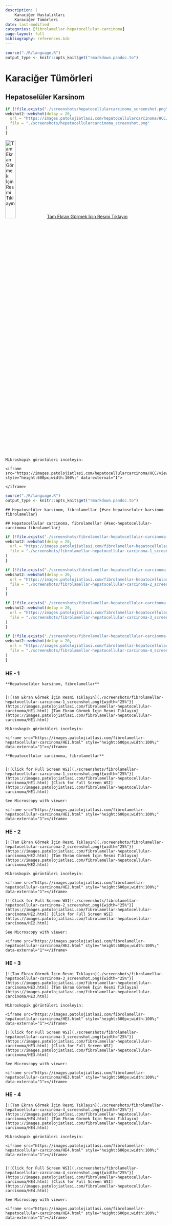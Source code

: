 ```yaml
---
description: |
    Karaciğer Hastalıkları
    Karaciğer Tümörleri
date: last-modified
categories: [fibrolamellar-hepatocellular-carcinoma]
page-layout: full
bibliography: references.bib
---
```


```r

source("./R/language.R")
output_type <- knitr::opts_knit$get("rmarkdown.pandoc.to")

```


# Karaciğer Tümörleri {#sec-karaciger-tumorleri}

## Hepatoselüler Karsinom {#sec-hepatoseluler-karsinom}

```r
if (!file.exists("./screenshots/hepatocellularcarcinoma_screenshot.png")) {
webshot2::webshot(delay = 20,
  url = "https://images.patolojiatlasi.com/hepatocellularcarcinoma/HCC/viewer_z0.html",
  file = "./screenshots/hepatocellularcarcinoma_screenshot.png"
)
}
```

[![Tam Ekran Görmek İçin Resmi
Tıklayın](./screenshots/hepatocellularcarcinoma_screenshot.png){width="25%"}](https://images.patolojiatlasi.com/hepatocellularcarcinoma/HCC/viewer_z0.html)
[Tam Ekran Görmek İçin Resmi
Tıklayın](https://images.patolojiatlasi.com/hepatocellularcarcinoma/HCC/viewer_z0.html)


```asis

Mikroskopik görüntüleri inceleyin:

<iframe src="https://images.patolojiatlasi.com/hepatocellularcarcinoma/HCC/viewer_z0.html" style="height:600px;width:100%;" data-external="1">

</iframe>
```

```r

source("./R/language.R")
output_type <- knitr::opts_knit$get("rmarkdown.pandoc.to")

```

```asis

## Hepatoselüler karsinom, fibrolamellar {#sec-hepatoseluler-karsinom-fibrolamellar} 

```

```asis

## Hepatocellular carcinoma, fibrolamellar {#sec-hepatocellular-carcinoma-fibrolamellar} 

```

```r
if (!file.exists("./screenshots/fibrolamellar-hepatocellular-carcinoma-1_screenshot.png")) {
webshot2::webshot(delay = 20,
  url = "https://images.patolojiatlasi.com/fibrolamellar-hepatocellular-carcinoma/HE1.html",
  file = "./screenshots/fibrolamellar-hepatocellular-carcinoma-1_screenshot.png"
)
}
```

```r
if (!file.exists("./screenshots/fibrolamellar-hepatocellular-carcinoma-2_screenshot.png")) {
webshot2::webshot(delay = 20,
  url = "https://images.patolojiatlasi.com/fibrolamellar-hepatocellular-carcinoma/HE2.html",
  file = "./screenshots/fibrolamellar-hepatocellular-carcinoma-2_screenshot.png"
)
}
```

```r
if (!file.exists("./screenshots/fibrolamellar-hepatocellular-carcinoma-3_screenshot.png")) {
webshot2::webshot(delay = 20,
  url = "https://images.patolojiatlasi.com/fibrolamellar-hepatocellular-carcinoma/HE3.html",
  file = "./screenshots/fibrolamellar-hepatocellular-carcinoma-3_screenshot.png"
)
}
```

```r
if (!file.exists("./screenshots/fibrolamellar-hepatocellular-carcinoma-4_screenshot.png")) {
webshot2::webshot(delay = 20,
  url = "https://images.patolojiatlasi.com/fibrolamellar-hepatocellular-carcinoma/HE4.html",
  file = "./screenshots/fibrolamellar-hepatocellular-carcinoma-4_screenshot.png"
)
}
```


::::: panel-tabset


### HE - 1

```asis

**Hepatoselüler karsinom, fibrolamellar**


[![Tam Ekran Görmek İçin Resmi Tıklayın](./screenshots/fibrolamellar-hepatocellular-carcinoma-1_screenshot.png){width="25%"}](https://images.patolojiatlasi.com/fibrolamellar-hepatocellular-carcinoma/HE1.html) [Tam Ekran Görmek İçin Resmi Tıklayın](https://images.patolojiatlasi.com/fibrolamellar-hepatocellular-carcinoma/HE1.html)

```


```asis

Mikroskopik görüntüleri inceleyin:

<iframe src="https://images.patolojiatlasi.com/fibrolamellar-hepatocellular-carcinoma/HE1.html" style="height:600px;width:100%;" data-external="1"></iframe>

```



```asis

**Hepatocellular carcinoma, fibrolamellar**


[![Click for Full Screen WSI](./screenshots/fibrolamellar-hepatocellular-carcinoma-1_screenshot.png){width="25%"}](https://images.patolojiatlasi.com/fibrolamellar-hepatocellular-carcinoma/HE1.html) [Click for Full Screen WSI](https://images.patolojiatlasi.com/fibrolamellar-hepatocellular-carcinoma/HE1.html)

```

```asis

See Microscopy with viewer: 

<iframe src="https://images.patolojiatlasi.com/fibrolamellar-hepatocellular-carcinoma/HE1.html" style="height:600px;width:100%;" data-external="1"></iframe>
```




### HE - 2


```asis

[![Tam Ekran Görmek İçin Resmi Tıklayın](./screenshots/fibrolamellar-hepatocellular-carcinoma-2_screenshot.png){width="25%"}](https://images.patolojiatlasi.com/fibrolamellar-hepatocellular-carcinoma/HE2.html) [Tam Ekran Görmek İçin Resmi Tıklayın](https://images.patolojiatlasi.com/fibrolamellar-hepatocellular-carcinoma/HE2.html)

```


```asis

Mikroskopik görüntüleri inceleyin:

<iframe src="https://images.patolojiatlasi.com/fibrolamellar-hepatocellular-carcinoma/HE2.html" style="height:600px;width:100%;" data-external="1"></iframe>

```



```asis

[![Click for Full Screen WSI](./screenshots/fibrolamellar-hepatocellular-carcinoma-2_screenshot.png){width="25%"}](https://images.patolojiatlasi.com/fibrolamellar-hepatocellular-carcinoma/HE2.html) [Click for Full Screen WSI](https://images.patolojiatlasi.com/fibrolamellar-hepatocellular-carcinoma/HE2.html)

```

```asis

See Microscopy with viewer: 

<iframe src="https://images.patolojiatlasi.com/fibrolamellar-hepatocellular-carcinoma/HE2.html" style="height:600px;width:100%;" data-external="1"></iframe>

```



### HE - 3



```asis


[![Tam Ekran Görmek İçin Resmi Tıklayın](./screenshots/fibrolamellar-hepatocellular-carcinoma-3_screenshot.png){width="25%"}](https://images.patolojiatlasi.com/fibrolamellar-hepatocellular-carcinoma/HE3.html) [Tam Ekran Görmek İçin Resmi Tıklayın](https://images.patolojiatlasi.com/fibrolamellar-hepatocellular-carcinoma/HE3.html)

```


```asis

Mikroskopik görüntüleri inceleyin:

<iframe src="https://images.patolojiatlasi.com/fibrolamellar-hepatocellular-carcinoma/HE3.html" style="height:600px;width:100%;" data-external="1"></iframe>
```


```asis

[![Click for Full Screen WSI](./screenshots/fibrolamellar-hepatocellular-carcinoma-3_screenshot.png){width="25%"}](https://images.patolojiatlasi.com/fibrolamellar-hepatocellular-carcinoma/HE3.html) [Click for Full Screen WSI](https://images.patolojiatlasi.com/fibrolamellar-hepatocellular-carcinoma/HE3.html)

```

```asis

See Microscopy with viewer: 

<iframe src="https://images.patolojiatlasi.com/fibrolamellar-hepatocellular-carcinoma/HE3.html" style="height:600px;width:100%;" data-external="1"></iframe>
```




### HE - 4


```asis

[![Tam Ekran Görmek İçin Resmi Tıklayın](./screenshots/fibrolamellar-hepatocellular-carcinoma-4_screenshot.png){width="25%"}](https://images.patolojiatlasi.com/fibrolamellar-hepatocellular-carcinoma/HE4.html) [Tam Ekran Görmek İçin Resmi Tıklayın](https://images.patolojiatlasi.com/fibrolamellar-hepatocellular-carcinoma/HE4.html)

```


```asis

Mikroskopik görüntüleri inceleyin:

<iframe src="https://images.patolojiatlasi.com/fibrolamellar-hepatocellular-carcinoma/HE4.html" style="height:600px;width:100%;" data-external="1"></iframe>


```



```asis

[![Click for Full Screen WSI](./screenshots/fibrolamellar-hepatocellular-carcinoma-4_screenshot.png){width="25%"}](https://images.patolojiatlasi.com/fibrolamellar-hepatocellular-carcinoma/HE4.html) [Click for Full Screen WSI](https://images.patolojiatlasi.com/fibrolamellar-hepatocellular-carcinoma/HE4.html)

```

```asis

See Microscopy with viewer: 

<iframe src="https://images.patolojiatlasi.com/fibrolamellar-hepatocellular-carcinoma/HE4.html" style="height:600px;width:100%;" data-external="1"></iframe>

```


:::::




